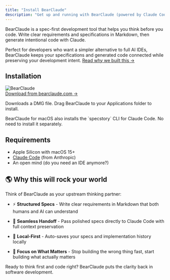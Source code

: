 ```yaml
---
title: "Install BearClaude"
description: "Get up and running with BearClaude (powered by Claude Code)"
---
```


BearClaude is a spec-first development tool that helps you think before you code. Write clear requirements and specifications in Markdown, then generate intentional code with Claude.

Perfect for developers who want a simpler alternative to full AI IDEs, BearClaude keeps your specifications and generated code connected while preserving your development intent. [Read why we built this →](https://bearclaude.specstory.com/mindfulmaking)

## Installation

<div className="flex items-start gap-4 mb-6">
  <img src="/bearclaude.svg" alt="BearClaude" className="w-16 h-16 mt-1" />
  <div>
    <a href="https://bearclaude.specstory.com/#download-section" className="inline-flex items-center gap-2 bg-blue-600 text-white px-5 py-2.5 rounded-md hover:bg-blue-700 transition-all font-medium shadow-md hover:shadow-lg" style={{backgroundColor: '#2563eb', color: '#ffffff'}}>
      <span>Download from bearclaude.com</span>
      <span>→</span>
    </a>
    <p className="text-sm text-gray-600 mt-2">Downloads a DMG file. Drag BearClaude to your Applications folder to install.</p>
  </div>
</div>

<Note>
BearClaude for macOS also installs the `specstory` CLI for Claude Code. No need to install it separately.
</Note>


## Requirements

* Apple Silicon with macOS 15+
* [Claude Code](https://www.anthropic.com/claude-code) (from Anthropic)
* An open mind (do you need an IDE anymore?)


## 🌎 Why this will rock your world

Think of BearClaude as your upstream thinking partner:

* ⚡ **Structured Specs** - Write clear requirements in Markdown that both humans and AI can understand

* 🔄 **Seamless Handoff** - Pass polished specs directly to Claude Code with full context preservation

* 💾 **Local-First** - Auto-saves your specs and implementation history locally

* 🎯 **Focus on What Matters** - Stop building the wrong thing fast, start building what actually matters

Ready to think first and code right? BearClaude puts the clarity back in software development.